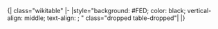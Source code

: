 <noinclude>{| class="wikitable"
|-
|</noinclude>style="background: #FED; color: black; vertical-align: middle; text-align: {{{align|center}}}; {{{style|}}}" class="dropped table-dropped"|{{{1|抛弃}}}<noinclude>
|}
{{Documentation|Template:Table cell templates/doc}}

</noinclude>